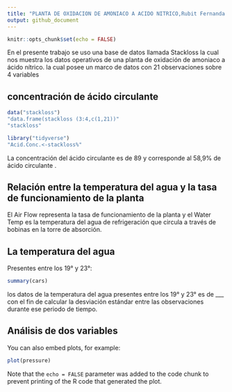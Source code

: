 ```yaml
---
title: "PLANTA DE OXIDACION DE AMONIACO A ACIDO NITRICO,Rubit Fernanda Urquijo Cuevas,1950171"
output: github_document
---
```


```r
knitr::opts_chunk$set(echo = FALSE)
```

En el presente trabajo se uso una base de datos llamada Stackloss la cual nos muestra los datos operativos de una planta de oxidación de amoniaco a ácido nítrico. la cual posee un marco de datos con 21 observaciones sobre 4 variables

## concentración de ácido circulante

```r
data("stackloss")
"data.frame(stackloss (3:4,c(1,21))"
"stackloss"
```

```r
library("tidyverse")
"Acid.Conc.<-stackloss%"
```
 
La concentración del ácido circulante es de 89 y corresponde al 58,9% de ácido circulante . 

## Relación entre la temperatura del agua y la tasa de funcionamiento de la planta

El Air Flow representa la tasa de funcionamiento de la planta y el Water Temp es la temperatura del agua de refrigeración que circula a través de bobinas en la torre de absorción.

## La temperatura del agua

Presentes entre los 19° y 23°:

```r
summary(cars)
```

los datos de la temperatura del agua presentes entre los 19° y 23° es de ___ con el fin de calcular la desviación estándar entre las observaciones durante ese periodo de tiempo.

## Análisis de dos variables 

You can also embed plots, for example:

```r
plot(pressure)
```

Note that the `echo = FALSE` parameter was added to the code chunk to prevent printing of the R code that generated the plot.
